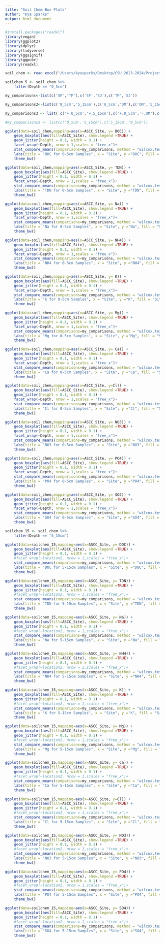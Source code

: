 ```yaml
---
title: "Soil Chem Box Plots"
author: "Kya Sparks"
output: html_document
---
```


```r
#install.packages("readxl")
library(vegan)
library(ggplot2)
library(dplyr)
library(tidyverse)
library(ggsignif)
library(ggpubr)
library(readxl)
```


```r
soil_chem <- read_excel("/Users/kyasparks/Desktop/CSU 2023-2024/Projects/ASCC/ASCC_July2024_USETHIS_ks/Soil_Chemistry_TimFegelRMRS/SoilChemAnalysis_16S_ASCC/ASCC_2023_WaterExtractable_Chemistry_EDITED_KMS.xlsx", sheet = "removed")
```

```r
soilchem_5 <- soil_chem %>% 
    filter(Depth == "0_5cm")
```

```r
my_comparisons<-list(c('SF','TP'),c('SF','SJ'),c('TP','SJ'))

my_comparisons2<-list(c('0_5cm','5_15cm'),c('0_5cm','OM'),c('OM','5_15cm'))

my_comparisons3 <- list( c('+.0_5cm','+.5_15cm'),c('+.0_5cm','-.OM'),c('+.5_15cm','-.OM'))

#my_comparisons3 <- list(c('0_5cm','5_15cm'),c('5_15cm','0_5cm'))
```


```r
ggplot(data=soil_chem,mapping=aes(x=ASCC_Site, y= DOC)) + 
    geom_boxplot(aes(fill=ASCC_Site), show.legend =TRUE) + 
    geom_jitter(height = 0.1, width = 0.1) +
    facet_wrap(~Depth, nrow = 1,scales = "free_x")+
    stat_compare_means(comparisons=my_comparisons, method = "wilcox.test", label="p.signif", show.legend = FALSE, size = 6, hide.ns = FALSE, tip.length = 0.035, bracket.size = 0.5) +
    labs(title = "DOC for 0-5cm Samples", x = "Site", y ="DOC", fill = "Site" )+
    theme_bw()
```


```r
ggplot(data=soil_chem,mapping=aes(x=ASCC_Site, y= TDN)) + 
    geom_boxplot(aes(fill=ASCC_Site), show.legend =TRUE) + 
    geom_jitter(height = 0.1, width = 0.1) +
    facet_wrap(~Depth, nrow = 1,scales = "free_x")+
    stat_compare_means(comparisons=my_comparisons, method = "wilcox.test", label="p.signif", show.legend = FALSE, size = 6, hide.ns = FALSE, tip.length = 0.035, bracket.size = 0.5) +
    labs(title = "TDN for 0-5cm Samples", x = "Site", y ="TDN", fill = "Site" )+
    theme_bw()
```

```r
ggplot(data=soil_chem,mapping=aes(x=ASCC_Site, y= Na)) + 
    geom_boxplot(aes(fill=ASCC_Site), show.legend =TRUE) + 
    geom_jitter(height = 0.1, width = 0.1) +
    facet_wrap(~Depth, nrow = 1,scales = "free_x")+
    stat_compare_means(comparisons=my_comparisons, method = "wilcox.test", label="p.signif", show.legend = FALSE, size = 6, hide.ns = FALSE, tip.length = 0.035, bracket.size = 0.5) +
    labs(title = "Na for 0-5cm Samples", x = "Site", y ="Na", fill = "Site" )+
    theme_bw()
```


```r
ggplot(data=soil_chem,mapping=aes(x=ASCC_Site, y= NH4)) + 
    geom_boxplot(aes(fill=ASCC_Site), show.legend =TRUE) + 
    geom_jitter(height = 0.1, width = 0.1) +
    facet_wrap(~Depth, nrow = 1,scales = "free_x")+
    stat_compare_means(comparisons=my_comparisons, method = "wilcox.test", label="p.signif", show.legend = FALSE, size = 6, hide.ns = FALSE, tip.length = 0.035, bracket.size = 0.5) +
    labs(title = "NH4 for 0-5cm Samples", x = "Site", y ="NH4", fill = "Site" )+
    theme_bw()
```

```r
ggplot(data=soil_chem,mapping=aes(x=ASCC_Site, y= K)) + 
    geom_boxplot(aes(fill=ASCC_Site), show.legend =TRUE) + 
    geom_jitter(height = 0.1, width = 0.1) +
    facet_wrap(~Depth, nrow = 1,scales = "free_x")+
    stat_compare_means(comparisons=my_comparisons, method = "wilcox.test", label="p.signif", show.legend = FALSE, size = 6, hide.ns = FALSE, tip.length = 0.035, bracket.size = 0.5) +
    labs(title = "K for 0-5cm Samples", x = "Site", y ="K", fill = "Site")+
    theme_bw()
```

```r
ggplot(data=soil_chem,mapping=aes(x=ASCC_Site, y= Mg)) + 
    geom_boxplot(aes(fill=ASCC_Site), show.legend =TRUE) + 
    geom_jitter(height = 0.1, width = 0.1) +
    facet_wrap(~Depth, nrow = 1,scales = "free_x")+
    stat_compare_means(comparisons=my_comparisons, method = "wilcox.test", label="p.signif", show.legend = FALSE, size = 6, hide.ns = FALSE, tip.length = 0.035, bracket.size = 0.5) +
    labs(title = "Mg for 0-5cm Samples", x = "Site", y ="Mg", fill = "Site" )+
    theme_bw()
```

```r
ggplot(data=soil_chem,mapping=aes(x=ASCC_Site, y= Ca)) + 
    geom_boxplot(aes(fill=ASCC_Site), show.legend =TRUE) + 
    geom_jitter(height = 0.1, width = 0.1) +
    facet_wrap(~Depth, nrow = 1,scales = "free_x")+
    stat_compare_means(comparisons=my_comparisons, method = "wilcox.test", label="p.signif", show.legend = FALSE, size = 6, hide.ns = FALSE, tip.length = 0.035, bracket.size = 0.5) +
    labs(title = "Ca for 0-5cm Samples", x = "Site", y ="Ca", fill = "Site" )+
    theme_bw()
```

```r
ggplot(data=soil_chem,mapping=aes(x=ASCC_Site, y=Cl)) + 
    geom_boxplot(aes(fill=ASCC_Site), show.legend =TRUE) + 
    geom_jitter(height = 0.1, width = 0.1) +
    facet_wrap(~Depth, nrow = 1,scales = "free_x")+
    stat_compare_means(comparisons=my_comparisons, method = "wilcox.test", label="p.signif", show.legend = FALSE, size = 6, hide.ns = FALSE, tip.length = 0.035, bracket.size = 0.5) +
    labs(title = "Cl for 0-5cm Samples", x = "Site", y ="Cl", fill = "Site" )+
    theme_bw()
```

```r
ggplot(data=soil_chem,mapping=aes(x=ASCC_Site, y= NO3)) + 
    geom_boxplot(aes(fill=ASCC_Site), show.legend =TRUE) + 
    geom_jitter(height = 0.1, width = 0.1) +
    facet_wrap(~Depth, nrow = 1,scales = "free_x")+
    stat_compare_means(comparisons=my_comparisons, method = "wilcox.test", label="p.signif", show.legend = FALSE, size = 6, hide.ns = FALSE, tip.length = 0.035, bracket.size = 0.5) +
    labs(title = "NO3 for 0-5cm Samples", x = "Site", y ="NO3", fill = "Site" )+
    theme_bw()
```

```r
ggplot(data=soil_chem,mapping=aes(x=ASCC_Site, y= PO4)) + 
    geom_boxplot(aes(fill=ASCC_Site), show.legend =TRUE) + 
    geom_jitter(height = 0.1, width = 0.1) +
    facet_wrap(~Depth, nrow = 1,scales = "free_x")+
    stat_compare_means(comparisons=my_comparisons, method = "wilcox.test", label="p.signif", show.legend = FALSE, size = 6, hide.ns = FALSE, tip.length = 0.035, bracket.size = 0.5) +
    labs(title = "PO4 for 0-5cm Samples", x = "Site", y ="PO4", fill = "Site" )+
    theme_bw()
```

```r
ggplot(data=soil_chem,mapping=aes(x=ASCC_Site, y= SO4)) + 
    geom_boxplot(aes(fill=ASCC_Site), show.legend =TRUE) + 
    geom_jitter(height = 0.1, width = 0.1) +
    facet_wrap(~Depth, nrow = 1,scales = "free_x")+
    stat_compare_means(comparisons=my_comparisons, method = "wilcox.test", label="p.signif", show.legend = FALSE, size = 6, hide.ns = FALSE, tip.length = 0.035, bracket.size = 0.5) +
    labs(title = "SO4 for 0-5cm Samples", x = "Site", y ="SO4", fill = "Site" )+
    theme_bw()
```






```r
soilchem_15 <- soil_chem %>% 
    filter(Depth == "5_15cm")
```



```r
ggplot(data=soilchem_15,mapping=aes(x=ASCC_Site, y= DOC)) + 
    geom_boxplot(aes(fill=ASCC_Site), show.legend =TRUE) + 
    geom_jitter(height = 0.1, width = 0.1) +
    #facet_wrap(~location2, nrow = 1,scales = "free_x")+
    stat_compare_means(comparisons=my_comparisons, method = "wilcox.test", label="p.signif", show.legend = FALSE, size = 6, hide.ns = FALSE, tip.length = 0.035, bracket.size = 0.5) +
    labs(title = "DOC for 5-15cm Samples", x = "Site", y ="DOC", fill = "Site" )+
    theme_bw()
```


```r
ggplot(data=soilchem_15,mapping=aes(x=ASCC_Site, y= TDN)) + 
    geom_boxplot(aes(fill=ASCC_Site), show.legend =TRUE) + 
    geom_jitter(height = 0.1, width = 0.1) +
    #facet_wrap(~location2, nrow = 1,scales = "free_x")+
    stat_compare_means(comparisons=my_comparisons, method = "wilcox.test", label="p.signif", show.legend = FALSE, size = 6, hide.ns = FALSE, tip.length = 0.035, bracket.size = 0.5) +
    labs(title = "TDN for 5-15cm Samples", x = "Site", y ="TDN", fill = "Site" )+
    theme_bw()
```

```r
ggplot(data=soilchem_15,mapping=aes(x=ASCC_Site, y= Na)) + 
    geom_boxplot(aes(fill=ASCC_Site), show.legend =TRUE) + 
    geom_jitter(height = 0.1, width = 0.1) +
    #facet_wrap(~location2, nrow = 1,scales = "free_x")+
    stat_compare_means(comparisons=my_comparisons, method = "wilcox.test", label="p.signif", show.legend = FALSE, size = 6, hide.ns = FALSE, tip.length = 0.035, bracket.size = 0.5) +
    labs(title = "Na for 5-15cm Samples", x = "Site", y ="Na", fill = "Site" )+
    theme_bw()
```


```r
ggplot(data=soilchem_15,mapping=aes(x=ASCC_Site, y= NH4)) + 
    geom_boxplot(aes(fill=ASCC_Site), show.legend =TRUE) + 
    geom_jitter(height = 0.1, width = 0.1) +
    #facet_wrap(~location2, nrow = 1,scales = "free_x")+
    stat_compare_means(comparisons=my_comparisons, method = "wilcox.test", label="p.signif", show.legend = FALSE, size = 6, hide.ns = FALSE, tip.length = 0.035, bracket.size = 0.5) +
    labs(title = "NH4 for 5-15cm Samples", x = "Site", y ="NH4", fill = "Site" )+
    theme_bw()
```

```r
ggplot(data=soilchem_15,mapping=aes(x=ASCC_Site, y= K)) + 
    geom_boxplot(aes(fill=ASCC_Site), show.legend =TRUE) + 
    geom_jitter(height = 0.1, width = 0.1) +
    #facet_wrap(~location2, nrow = 1,scales = "free_x")+
    stat_compare_means(comparisons=my_comparisons, method = "wilcox.test", label="p.signif", show.legend = FALSE, size = 6, hide.ns = FALSE, tip.length = 0.035, bracket.size = 0.5) +
    labs(title = "K for 5-15cm Samples", x = "Site", y ="K", fill = "Site")+
    theme_bw()
```

```r
ggplot(data=soilchem_15,mapping=aes(x=ASCC_Site, y= Mg)) + 
    geom_boxplot(aes(fill=ASCC_Site), show.legend =TRUE) + 
    geom_jitter(height = 0.1, width = 0.1) +
    #facet_wrap(~location2, nrow = 1,scales = "free_x")+
    stat_compare_means(comparisons=my_comparisons, method = "wilcox.test", label="p.signif", show.legend = FALSE, size = 6, hide.ns = FALSE, tip.length = 0.035, bracket.size = 0.5) +
    labs(title = "Mg for 5-15cm Samples", x = "Site", y ="Mg", fill = "Site" )+
    theme_bw()
```

```r
ggplot(data=soilchem_15,mapping=aes(x=ASCC_Site, y= Ca)) + 
    geom_boxplot(aes(fill=ASCC_Site), show.legend =TRUE) + 
    geom_jitter(height = 0.1, width = 0.1) +
    #facet_wrap(~location2, nrow = 1,scales = "free_x")+
    stat_compare_means(comparisons=my_comparisons, method = "wilcox.test", label="p.signif", show.legend = FALSE, size = 6, hide.ns = FALSE, tip.length = 0.035, bracket.size = 0.5) +
    labs(title = "Ca for 5-15cm Samples", x = "Site", y ="Ca", fill = "Site" )+
    theme_bw()
```

```r
ggplot(data=soilchem_15,mapping=aes(x=ASCC_Site, y=Cl)) + 
    geom_boxplot(aes(fill=ASCC_Site), show.legend =TRUE) + 
    geom_jitter(height = 0.1, width = 0.1) +
    #facet_wrap(~location2, nrow = 1,scales = "free_x")+
    stat_compare_means(comparisons=my_comparisons, method = "wilcox.test", label="p.signif", show.legend = FALSE, size = 6, hide.ns = FALSE, tip.length = 0.035, bracket.size = 0.5) +
    labs(title = "Cl for 5-15cm Samples", x = "Site", y ="Cl", fill = "Site" )+
    theme_bw()
```

```r
ggplot(data=soilchem_15,mapping=aes(x=ASCC_Site, y= NO3)) + 
    geom_boxplot(aes(fill=ASCC_Site), show.legend =TRUE) + 
    geom_jitter(height = 0.1, width = 0.1) +
    #facet_wrap(~location2, nrow = 1,scales = "free_x")+
    stat_compare_means(comparisons=my_comparisons, method = "wilcox.test", label="p.signif", show.legend = FALSE, size = 6, hide.ns = FALSE, tip.length = 0.035, bracket.size = 0.5) +
    labs(title = "NO3 for 5-15cm Samples", x = "Site", y ="NO3", fill = "Site" )+
    theme_bw()
```

```r
ggplot(data=soilchem_15,mapping=aes(x=ASCC_Site, y= PO4)) + 
    geom_boxplot(aes(fill=ASCC_Site), show.legend =TRUE) + 
    geom_jitter(height = 0.1, width = 0.1) +
    #facet_wrap(~location2, nrow = 1,scales = "free_x")+
    stat_compare_means(comparisons=my_comparisons, method = "wilcox.test", label="p.signif", show.legend = FALSE, size = 6, hide.ns = FALSE, tip.length = 0.035, bracket.size = 0.5) +
    labs(title = "PO4 for 5-15cm Samples", x = "Site", y ="PO4", fill = "Site" )+
    theme_bw()
```

```r
ggplot(data=soilchem_15,mapping=aes(x=ASCC_Site, y= SO4)) + 
    geom_boxplot(aes(fill=ASCC_Site), show.legend =TRUE) + 
    geom_jitter(height = 0.1, width = 0.1) +
    #facet_wrap(~location2, nrow = 1,scales = "free_x")+
    stat_compare_means(comparisons=my_comparisons, method = "wilcox.test", label="p.signif", show.legend = FALSE, size = 6, hide.ns = FALSE, tip.length = 0.035, bracket.size = 0.5) +
    labs(title = "SO4 for 5-15cm Samples", x = "Site", y ="SO4", fill = "Site" )+
    theme_bw()
```



